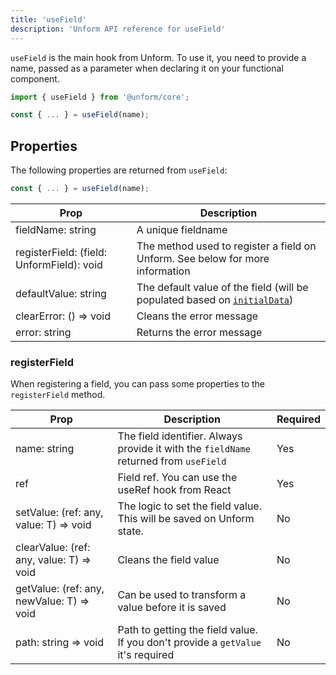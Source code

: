 ```yaml
---
title: 'useField'
description: 'Unform API reference for useField'
---
```


`useField` is the main hook from Unform. To use it, you need to provide a name,
passed as a parameter when declaring it on your functional component.

```jsx
import { useField } from '@unform/core';

const { ... } = useField(name);
```

## Properties

The following properties are returned from `useField`:

```jsx
const { ... } = useField(name);
```

| Prop                                      | Description                                                                                       |
| ----------------------------------------- | ------------------------------------------------------------------------------------------------- |
| fieldName: string                         | A unique fieldname                                                                                |
| registerField: (field: UnformField): void | The method used to register a field on Unform. See below for more information                     |
| defaultValue: string                      | The default value of the field (will be populated based on [`initialData`](/guides/initial-data)) |
| clearError: () => void                    | Cleans the error message                                                                          |
| error: string                             | Returns the error message                                                                         |

### registerField

When registering a field, you can pass some properties to the `registerField` method.

| Prop                                      | Description                                                                           | Required |
| ----------------------------------------- | ------------------------------------------------------------------------------------- | -------- |
| name: string                              | The field identifier. Always provide it with the `fieldName` returned from `useField` | Yes      |
| ref                                       | Field ref. You can use the useRef hook from React                                     | Yes      |
| setValue: (ref: any, value: T) => void    | The logic to set the field value. This will be saved on Unform state.                 | No       |
| clearValue: (ref: any, value: T) => void  | Cleans the field value                                                                | No       |
| getValue: (ref: any, newValue: T) => void | Can be used to transform a value before it is saved                                   | No       |
| path: string => void                      | Path to getting the field value. If you don't provide a `getValue` it's required      | No       |
